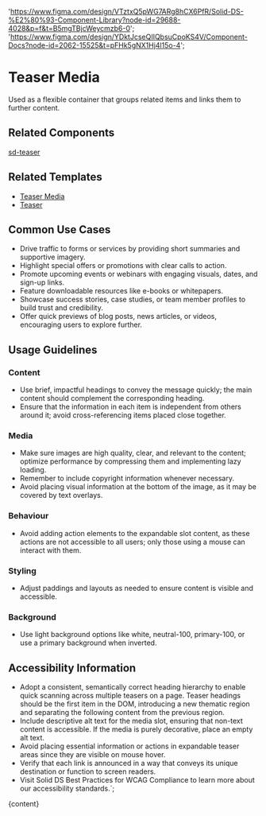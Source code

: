 

  'https://www.figma.com/design/VTztxQ5pWG7ARg8hCX6PfR/Solid-DS-%E2%80%93-Component-Library?node-id=29688-4028&p=f&t=B5mgTBjcWeycmzb6-0';
  'https://www.figma.com/design/YDktJcseQIIQbsuCpoKS4V/Component-Docs?node-id=2062-15525&t=pFHk5gNX1Hj4l15o-4';

# Teaser Media

Used as a flexible container that groups related items and links them to further content.

<DefaultStory />

<DocumentationLinks storybookLink="${storybookLink}" figmaLibrary="${figmaLibrary}" figmaDocs="${figmaDocs}" />

## Related Components

[sd-teaser](?path=/docs/components-sd-teaser--docs)

## Related Templates

- [Teaser Media](?path=/docs/templates-teaser-media--docs)
- [Teaser](?path=/docs/templates-teaser--docs)

## Common Use Cases

- Drive traffic to forms or services by providing short summaries and supportive imagery.
- Highlight special offers or promotions with clear calls to action.
- Promote upcoming events or webinars with engaging visuals, dates, and sign-up links.
- Feature downloadable resources like e-books or whitepapers.
- Showcase success stories, case studies, or team member profiles to build trust and credibility.
- Offer quick previews of blog posts, news articles, or videos, encouraging users to explore further.

## Usage Guidelines

### Content

- Use brief, impactful headings to convey the message quickly; the main content should complement the corresponding heading.
- Ensure that the information in each item is independent from others around it; avoid cross-referencing items placed close together.

### Media

- Make sure images are high quality, clear, and relevant to the content; optimize performance by compressing them and implementing lazy loading.
- Remember to include copyright information whenever necessary.
- Avoid placing visual information at the bottom of the image, as it may be covered by text overlays.

### Behaviour

- Avoid adding action elements to the expandable slot content, as these actions are not accessible to all users; only those using a mouse can interact with them.

### Styling

- Adjust paddings and layouts as needed to ensure content is visible and accessible.

### Background

- Use light background options like white, neutral-100, primary-100, or use a primary background when inverted.

## Accessibility Information

- Adopt a consistent, semantically correct heading hierarchy to enable quick scanning across multiple teasers on a page. Teaser headings should be the first item in the DOM, introducing a new thematic region and separating the following content from the previous region.
- Include descriptive alt text for the media slot, ensuring that non-text content is accessible. If the media is purely decorative, place an empty alt text.
- Avoid placing essential information or actions in expandable teaser areas since they are visible on mouse hover.
- Verify that each link is announced in a way that conveys its unique destination or function to screen readers.
- Visit <sd-link href="https://www.figma.com/design/YDktJcseQIIQbsuCpoKS4V/Component-Docs?node-id=10708-5011&t=Z1FxSGWkmXG5r5sw-4" target="_blank">Solid DS Best Practices for WCAG Compliance</sd-link> to learn more about our accessibility standards.`;

<Meta title="Components/sd-teaser-media/Overview" />

<OverviewFormatter story={TeaserMediaStories.Default}>{content}</OverviewFormatter>
